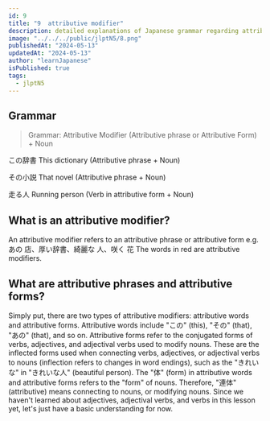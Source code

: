 ```yaml
---
id: 9
title: "9  attributive modifier"
description: detailed explanations of Japanese grammar regarding attributive modifier,learn how to use attributive modifier in Japanese with example.JLPTN5 grammar.
image: "../../../public/jlptN5/8.png"
publishedAt: "2024-05-13"
updatedAt: "2024-05-13"
author: "learnJapanese"
isPublished: true
tags:
  - jlptN5
---
```


## Grammar

> Grammar: Attributive Modifier (Attributive phrase or Attributive Form) + Noun

<Spanred>この</Spanred>​辞書 This dictionary (Attributive phrase + Noun)

<Spanred>その</Spanred>​小説 That novel (Attributive phrase + Noun)

<Spanred>走る</Spanred>​人 Running person (Verb in attributive form + Noun)

## What is an attributive modifier?

An attributive modifier refers to an attributive phrase or attributive form
e.g. <Spanred>あの</Spanred>​ 店、<Spanred>厚い ​</Spanred>辞書、<Spanred>綺麗な ​</Spanred>人、<Spanred>咲く ​</Spanred>花
The words in red are attributive modifiers.

## What are attributive phrases and attributive forms?

Simply put, there are two types of attributive modifiers: attributive words and attributive forms. Attributive words include "この" (this), "その" (that), "あの" (that), and so on. Attributive forms refer to the conjugated forms of verbs, adjectives, and adjectival verbs used to modify nouns. These are the inflected forms used when connecting verbs, adjectives, or adjectival verbs to nouns (inflection refers to changes in word endings), such as the "きれいな" in "きれいな人" (beautiful person). The "体" (form) in attributive words and attributive forms refers to the "form" of nouns. Therefore, "連体" (attributive) means connecting to nouns, or modifying nouns. Since we haven't learned about adjectives, adjectival verbs, and verbs in this lesson yet, let's just have a basic understanding for now.
